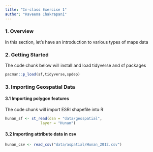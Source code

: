 ```yaml
---
title: "In-class Exercise 1"
author: "Raveena Chakrapani"
---
```


### 1. Overview

In this section, let's have an introduction to various types of maps data

### 2. Getting Started

The code chunk below will install and load tidyverse and sf packages

```r
pacman::p_load(sf,tidyverse,spdep)
```

### 3. Importing Geospatial Data

#### 3.1 Importing polygon features

The code chunk will import ESRI shapefile into R

```r
hunan_sf <- st_read(dsn = "data/geospatial",
                layer = "Hunan")
```

#### 3.2 Importing attribute data in csv

```r
hunan_csv <- read_csv("data/aspatial/Hunan_2012.csv")
```
